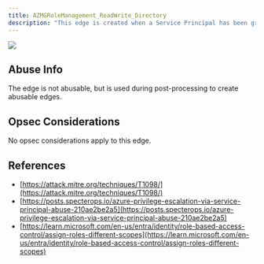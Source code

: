 ---
title: AZMGRoleManagement_ReadWrite_Directory
description: "This edge is created when a Service Principal has been granted the RoleManagement.ReadWrite.Directory edge."
---

<Frame>
  <img src="/assets/image-2-1.png"/>
</Frame>


## Abuse Info

The edge is not abusable, but is used during post-processing to create abusable edges.

## Opsec Considerations

No opsec considerations apply to this edge.

## References

* [https://attack.mitre.org/techniques/T1098/](https://attack.mitre.org/techniques/T1098/)
* [https://posts.specterops.io/azure-privilege-escalation-via-service-principal-abuse-210ae2be2a5](https://posts.specterops.io/azure-privilege-escalation-via-service-principal-abuse-210ae2be2a5)
* [https://learn.microsoft.com/en-us/entra/identity/role-based-access-control/assign-roles-different-scopes](https://learn.microsoft.com/en-us/entra/identity/role-based-access-control/assign-roles-different-scopes)
